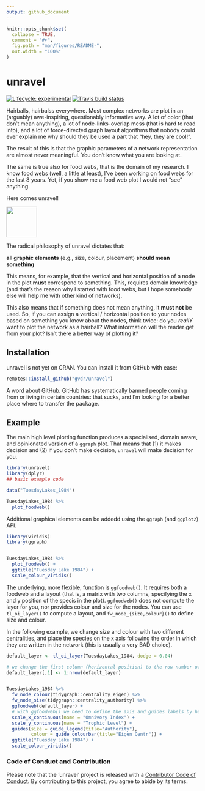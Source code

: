 ```yaml
---
output: github_document
---
```


```r
knitr::opts_chunk$set(
  collapse = TRUE,
  comment = "#>",
  fig.path = "man/figures/README-",
  out.width = "100%"
)
```
# unravel

<!-- badges: start -->
[![Lifecycle: experimental](https://img.shields.io/badge/lifecycle-experimental-orange.svg)](https://www.tidyverse.org/lifecycle/#experimental)
[![Travis build status](https://travis-ci.org/gvdr/unravel.svg?branch=master)](https://travis-ci.org/gvdr/unravel)
<!-- badges: end -->

Hairballs, hairbalss everywhere. Most complex networks are plot in an (arguably) awe-inspiring, questionably informative way. A lot of color (that don't mean anything), a lot of node-links-overlap mess (that is hard to read into), and a lot of force-directed graph layout algorithms that nobody could ever explain me why should they be used a part that "hey, they are cool!".

The result of this is that the graphic parameters of a network representation are almost never meaningful. You don't know what you are looking at.

The same is true also for food webs, that is the domain of my research. I know food webs (well, a little at least), I've been working on food webs for the last 8 years. Yet, if you show me a food web plot I would not "see" anything.

Here comes unravel!

<img src="man/figures/README-logo.png" height="80">

The radical philosophy of unravel dictates that:

**all graphic elements** (e.g., size, colour, placement) **should mean something**

This means, for example, that the vertical and horizontal position of a node in the plot **must** correspond to something. This, requires domain knowledge (and that's the reason why I started with food webs, but I hope somebody else will help me with other kind of networks).

This also means that if something does not mean anything, it **must not** be used. So, if you can assign a vertical / horizontal position to your nodes based on something you know about the nodes, think twice: do you *reallY* want to plot the network as a hairball? What information will the reader get from your plot? Isn't there a better way of plotting it?

## Installation

unravel is not yet on CRAN. You can install it from GitHub with ease:

```r
remotes::install_github("gvdr/unravel")
```

A word about GitHub. GitHub has systematically banned people coming from or living in certain countries: that sucks, and I'm looking for a better place where to transfer the package.

## Example

The main high level plotting function produces a specialised, domain aware, and opinionated version of a `ggraph` plot. That means that (1) it makes decision and (2) if you don't make decision, `unravel` will make decision for you.

```r
library(unravel)
library(dplyr)
## basic example code

data("TuesdayLakes_1984")

TuesdayLakes_1984 %>%
  plot_foodweb()
```

Additional graphical elements can be addedd using the `ggraph` (and `ggplot2`) API.

```r
library(viridis)
library(ggraph)


TuesdayLakes_1984 %>%
  plot_foodweb() +
  ggtitle("Tuesday Lake 1984") +
  scale_colour_viridis()
```

The underlying, more flexible, function is `ggfoodweb()`. It requires both a foodweb and a layout (that is, a matrix with two columns, specifying the x and y position of the specis in the plot). `ggfoodweb()` does not compute the layer for you, nor provides colour and size for the nodes. You can use `tl_oi_layer()` to compute a layout, and `fw_node_{size,colour}()` to define size and colour.

In the following example, we change size and colour with two different centralities, and place the species on the x axis following the order in which they are written in the network (this is usually a very BAD choice).

```r
default_layer <- tl_oi_layer(TuesdayLakes_1984, dodge = 0.04)

# we change the first column (horizontal position) to the row number of species
default_layer[,1] <- 1:nrow(default_layer) 


TuesdayLakes_1984 %>%
  fw_node_colour(tidygraph::centrality_eigen) %>%
  fw_node_size(tidygraph::centrality_authority) %>%
  ggfoodweb(default_layer) +
  # with ggfoodweb() we need to define the axis and guides labels by hand
  scale_x_continuous(name = "Omnivory Index") +
  scale_y_continuous(name = "Trophic Level") +
  guides(size = guide_legend(title="Authority"),
         colour = guide_colourbar(title="Eigen Centr")) +
  ggtitle("Tuesday Lake 1984") +
  scale_colour_viridis()
```

### Code of Conduct and Contribution

Please note that the 'unravel' project is released with a
[Contributor Code of Conduct](CODE_OF_CONDUCT.md).
By contributing to this project, you agree to abide by its terms.
